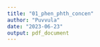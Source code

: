```yaml
---
title: "01_phen_phth_concen"
author: "Puvvula"
date: "2023-06-23"
output: pdf_document
---
```



```r

```


